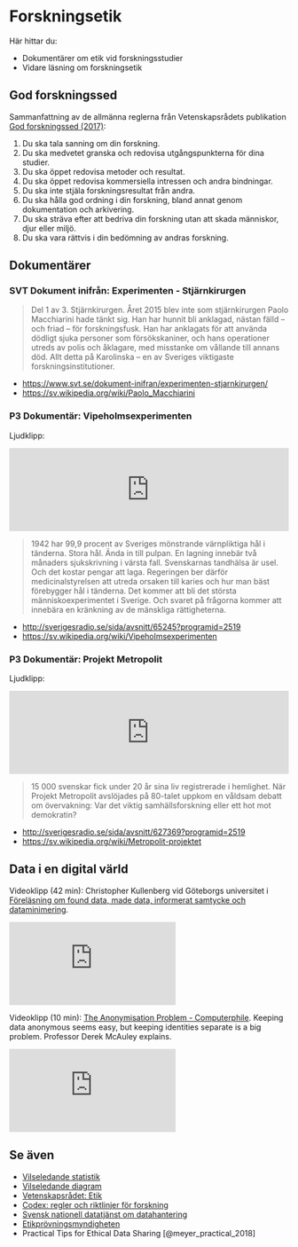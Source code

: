 # Forskningsetik {#ethics}

Här hittar du:

- Dokumentärer om etik vid forskningsstudier
- Vidare läsning om forskningsetik

## God forskningssed

Sammanfattning av de allmänna reglerna från Vetenskapsrådets publikation [God forskningssed (2017)](https://www.vr.se/analys-och-uppdrag/vi-analyserar-och-utvarderar/alla-publikationer/publikationer/2017-08-29-god-forskningssed.html):

1. Du ska tala sanning om din forskning. 
2. Du ska medvetet granska och redovisa utgångspunkterna för dina studier. 
3. Du ska öppet redovisa metoder och resultat. 
4. Du ska öppet redovisa kommersiella intressen och andra bindningar. 
5. Du ska inte stjäla forskningsresultat från andra. 
6. Du ska hålla god ordning i din forskning, bland annat genom dokumentation och arkivering. 
7. Du ska sträva efter att bedriva din forskning utan att skada människor, djur eller miljö. 
8. Du ska vara rättvis i din bedömning av andras forskning. 

## Dokumentärer

### SVT Dokument inifrån: Experimenten - Stjärnkirurgen

> Del 1 av 3. Stjärnkirurgen. Året 2015 blev inte som stjärnkirurgen Paolo Macchiarini hade tänkt sig. Han har hunnit bli anklagad, nästan fälld – och friad – för forskningsfusk. Han har anklagats för att använda dödligt sjuka personer som försökskaniner, och hans operationer utreds av polis och åklagare, med misstanke om vållande till annans död. Allt detta på Karolinska – en av Sveriges viktigaste forskningsinstitutioner.

- <https://www.svt.se/dokument-inifran/experimenten-stjarnkirurgen/>
- <https://sv.wikipedia.org/wiki/Paolo_Macchiarini>

### P3 Dokumentär: Vipeholmsexperimenten

Ljudklipp:

<iframe width="100%" height="150" src="https://sverigesradio.se/embed/episode/65245" frameborder="0" class="mediaplayer soundplayer"></iframe>

> 1942 har 99,9 procent av Sveriges mönstrande värnpliktiga hål i tänderna. Stora hål. Ända in till pulpan. En lagning innebär två månaders sjukskrivning i värsta fall. Svenskarnas tandhälsa är usel. Och det kostar pengar att laga. Regeringen ber därför medicinalstyrelsen att utreda orsaken till karies och hur man bäst förebygger hål i tänderna. Det kommer att bli det största människoexperimentet i Sverige. Och svaret på frågorna kommer att innebära en kränkning av de mänskliga rättigheterna.

- <http://sverigesradio.se/sida/avsnitt/65245?programid=2519>
- <https://sv.wikipedia.org/wiki/Vipeholmsexperimenten>

### P3 Dokumentär: Projekt Metropolit

Ljudklipp:

<iframe width="100%" height="150" src="https://sverigesradio.se/embed/episode/627369" frameborder="0" class="mediaplayer soundplayer"></iframe>

> 15 000 svenskar fick under 20 år sina liv registrerade i hemlighet. När Projekt Metropolit avslöjades på 80-talet uppkom en våldsam debatt om övervakning: Var det viktig samhällsforskning eller ett hot mot demokratin?

- <http://sverigesradio.se/sida/avsnitt/627369?programid=2519>
- <https://sv.wikipedia.org/wiki/Metropolit-projektet>

## Data i en digital värld

Videoklipp (42 min): Christopher Kullenberg vid Göteborgs universitet i [Föreläsning om found data, made data, informerat samtycke och dataminimering](https://www.youtube.com/watch?v=GRoKpNfX-7A).

<iframe src="https://www.youtube.com/embed/GRoKpNfX-7A?rel=0" frameborder="0" class="mediaplayer videoplayer" allowfullscreen></iframe>

Videoklipp (10 min): [The Anonymisation Problem - Computerphile](https://www.youtube.com/watch?v=puQvpyf0W-M). Keeping data anonymous seems easy, but keeping identities separate is a big problem. Professor Derek McAuley explains.

<iframe src="https://www.youtube.com/embed/puQvpyf0W-M?rel=0" frameborder="0" class="mediaplayer videoplayer" allowfullscreen></iframe>

## Se även

- [Vilseledande statistik](#misleading-stats)
- [Vilseledande diagram](#misleading-dataviz)
- [Vetenskapsrådet: Etik](https://www.vr.se/etik.4.3840dc7d108b8d5ad5280004294.html)
- [Codex: regler och riktlinjer för forskning](http://www.codex.vr.se/forskningsetik.shtml)
- [Svensk nationell datatjänst om datahantering](https://snd.gu.se/sv/datahantering)
- [Etikprövningsmyndigheten](https://etikprovning.se/)
- Practical Tips for Ethical Data Sharing [@meyer_practical_2018]